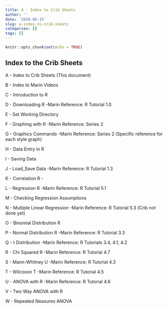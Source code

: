 ```yaml
---
title: A - Index to Crib Sheets
author: ''
date: '2020-06-15'
slug: a-index-to-crib-sheets
categories: []
tags: []
---
```



```r
knitr::opts_chunk$set(echo = TRUE)
```

## Index to the Crib Sheets

A - Index to Crib Sheets (This document)

B - Index to Marin Videos

C - Introduction to R

D - Downloading R -Marin Reference: R Tutorial 1.0

E - Set Working Directory

F - Graphing with R -Marin Reference: Series 2

G - Graphics Commands -Marin Reference: Series 2 (Specific reference for each style graph)

H - Data Entry in R

I - Saving Data

J - Load_Save Data -Marin Reference: R Tutorial 1.3

K - Correlation R -

L - Regression R -Marin Reference: R Tutorial 5.1

M - Checking Regression Assumptions

N - Multiple Linear Regression -Marin Reference: R Tutorial 5.3 (Crib not done yet)

O - Binomial Distribution R

P - Normal Distribution R -Marin Reference: R Tutorial 3.3

Q - t Distribution -Marin Reference:  R Tutorials 3.4, 4.1, 4.2

R - Chi Squared R -Marin Reference: R Tutorial 4.7

S - Mann-Whitney U -Marin Reference: R Tutorial 4.3

T - Wilcoxon T -Marin Reference: R Tutorial 4.5
 
U - ANOVA with R -Marin Reference: R Tutorial 4.6

V - Two Way ANOVA with R

W - Repeated Neasures ANOVA